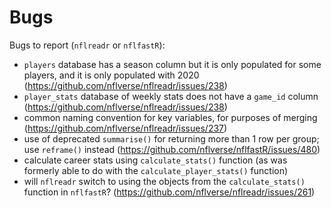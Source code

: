 # Bugs {#sec-bugs}

Bugs to report (`nflreadr` or `nflfastR`):

- `players` database has a season column but it is only populated for some players, and it is only populated with 2020 (<https://github.com/nflverse/nflreadr/issues/238>)
- `player_stats` database of weekly stats does not have a `game_id` column (<https://github.com/nflverse/nflreadr/issues/238>)
- common naming convention for key variables, for purposes of merging (<https://github.com/nflverse/nflreadr/issues/237>)
- use of deprecated `summarise()` for returning more than 1 row per group; use `reframe()` instead (<https://github.com/nflverse/nflfastR/issues/480>)
- calculate career stats using `calculate_stats()` function (as was formerly able to do with the `calculate_player_stats()` function)
- will `nflreadr` switch to using the objects from the `calculate_stats()` function in `nflfastR`? (<https://github.com/nflverse/nflreadr/issues/261>)
